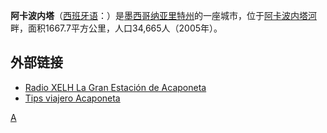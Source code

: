 '''阿卡波内塔'''（[[西班牙语|西班牙语]]：'''{{lang|es|Acaponeta}}'''）是[[墨西哥|墨西哥]][[纳亚里特州|纳亚里特州]]的一座城市，位于[[阿卡波内塔河|阿卡波内塔河]]畔，面积1667.7平方公里，人口34,665人（2005年）。

==外部链接==
*[http://www.alicamedios.com Radio XELH La Gran Estación de Acaponeta]
*[https://web.archive.org/web/20070313050508/http://www.mexicodesconocido.com/espanol/pueblos_y_otros_rincones/occidente/detalle.cfm?idcat=7&idsec=39&idsub=0&idpag=2526 Tips viajero Acaponeta]

{{Mexico-stub}}

[[Category:纳亚里特州城市|A]]